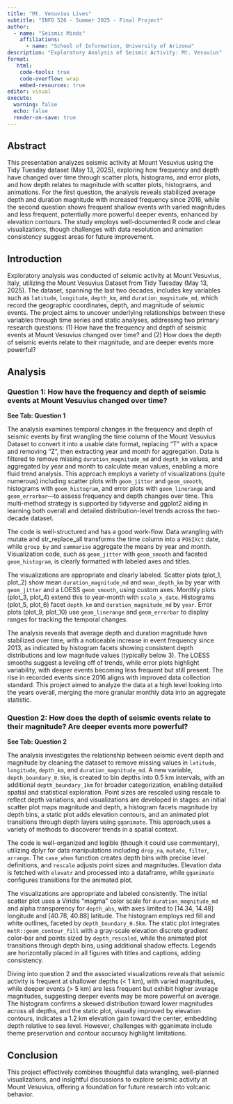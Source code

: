 ```yaml
---
title: "Mt. Vesuvius Lives"
subtitle: "INFO 526 - Summer 2025 - Final Project"
author: 
  - name: "Seismic Minds"
    affiliations:
      - name: "School of Information, University of Arizona"
description: "Exploratory Analysis of Seismic Activity: Mt. Vesuvius"
format:
   html:
    code-tools: true
    code-overflow: wrap
    embed-resources: true
editor: visual
execute:
  warning: false
  echo: false
  render-on-save: true
---
```


## Abstract

This presentation analyzes seismic activity at Mount Vesuvius using the Tidy Tuesday dataset (May 13, 2025), exploring how frequency and depth have changed over time through scatter plots, histograms, and error plots, and how depth relates to magnitude with scatter plots, histograms, and animations. For the first question, the analysis reveals stabilized average depth and duration magnitude with increased frequency since 2016, while the second question shows frequent shallow events with varied magnitudes and less frequent, potentially more powerful deeper events, enhanced by elevation contours. The study employs well-documented R code and clear visualizations, though challenges with data resolution and animation consistency suggest areas for future improvement.

## Introduction

Exploratory analysis was conducted of seismic activity at Mount Vesuvius, Italy, utilizing the Mount Vesuvius Dataset from Tidy Tuesday (May 13, 2025). The dataset, spanning the last two decades, includes key variables such as `latitude`, `longitude`, `depth_km`, and `duration_magnitude_md`, which record the geographic coordinates, depth, and magnitude of seismic events. The project aims to uncover underlying relationships between these variables through time series and static analyses, addressing two primary research questions: (1) How have the frequency and depth of seismic events at Mount Vesuvius changed over time? and (2) How does the depth of seismic events relate to their magnitude, and are deeper events more powerful?

## Analysis

### Question 1: How have the frequency and depth of seismic events at Mount Vesuvius changed over time?

**See Tab: Question 1**

The analysis examines temporal changes in the frequency and depth of seismic events by first wrangling the time column of the Mount Vesuvius Dataset to convert it into a usable date format, replacing "T" with a space and removing "Z", then extracting year and month for aggregation. Data is filtered to remove missing `duration_magnitude_md` and `depth_km` values, and aggregated by year and month to calculate mean values, enabling a more fluid trend analysis. This approach employs a variety of visualizations (quite numerous) including scatter plots with `geom_jitter` and `geom_smooth`, histograms with `geom_histogram`, and error plots with `geom_linerange` and `geom_errorbar`—to assess frequency and depth changes over time. This multi-method strategy is supported by tidyverse and ggplot2 aiding in learning both overall and detailed distribution-level trends across the two-decade dataset.

The code is well-structured and has a good work-flow. Data wrangling with mutate and str_replace_all transforms the time column into a `POSIXct` date, while `group_by` and `summarise` aggregate the means by year and month. Visualization code, such as `geom_jitter` with `geom_smooth` and faceted `geom_histogram`, is clearly formatted with labeled axes and titles.

The visualizations are appropriate and clearly labeled. Scatter plots (plot_1, plot_2) show mean `duration_magnitude_md` and `mean_depth_km` by year with `geom_jitter` and a LOESS `geom_smooth`, using custom axes. Monthly plots (plot_3, plot_4) extend this to year-month with `scale_x_date`. Histograms (plot_5, plot_6) facet `depth_km` and `duration_magnitude_md` by `year`. Error plots (plot_9, plot_10) use `geom_linerange` and `geom_errorbar` to display ranges for tracking the temporal changes.

The analysis reveals that average depth and duration magnitude have stabilized over time, with a noticeable increase in event frequency since 2013, as indicated by histogram facets showing consistent depth distributions and low magnitude values (typically below 3). The LOESS smooths suggest a leveling off of trends, while error plots highlight variability, with deeper events becoming less frequent but still present. The rise in recorded events since 2016 aligns with improved data collection standard. This project aimed to analyze the data at a high level looking into the years overall, merging the more granular monthly data into an aggregate statistic.

### Question 2: How does the depth of seismic events relate to their magnitude? Are deeper events more powerful?

**See Tab: Question 2**

The analysis investigates the relationship between seismic event depth and magnitude by cleaning the dataset to remove missing values in `latitude`, `longitude`, `depth_km`, and `duration_magnitude_md`. A new variable, `depth_boundary_0.5km`, is created to bin depths into 0.5 km intervals, with an additional `depth_boundary_1km` for broader categorization, enabling detailed spatial and statistical exploration. Point sizes are rescaled using rescale to reflect depth variations, and visualizations are developed in stages: an initial scatter plot maps magnitude and depth, a histogram facets magnitude by depth bins, a static plot adds elevation contours, and an animated plot transitions through depth layers using `gganimate`. This approach,uses a variety of methods to discoverer trends in a spatial context.

The code is well-organized and legible (though it could use commentary), utilizing dplyr for data manipulations including `drop_na`, `mutate`, `filter`, `arrange`. The `case_when` function creates depth bins with precise level definitions, and `rescale` adjusts point sizes and magnitudes. Elevation data is fetched with `elevatr` and processed into a dataframe, while `gganimate` configures transitions for the animated plot.

The visualizations are appropriate and labeled consistently. The initial scatter plot uses a Viridis "magma" color scale for `duration_magnitude_md` and alpha transparency for `depth_abs`, with axes limited to \[14.34, 14.48\] longitude and \[40.78, 40.88\] latitude. The histogram employs red fill and white outlines, faceted by `depth_boundary_0.5km`. The static plot integrates `metR::geom_contour_fill` with a gray-scale elevation discrete gradient color-bar and points sized by `depth_rescaled`, while the animated plot transitions through depth bins, using additional shadow effects. Legends are horizontally placed in all figures with titles and captions, adding consistency.

Diving into question 2 and the associated visualizations reveals that seismic activity is frequent at shallower depths (\< 1 km), with varied magnitudes, while deeper events (\> 5 km) are less frequent but exhibit higher average magnitudes, suggesting deeper events may be more powerful on average. The histogram confirms a skewed distribution toward lower magnitudes across all depths, and the static plot, visually improved by elevation contours, indicates a 1.2 km elevation gain toward the center, embedding depth relative to sea level. However, challenges with gganimate include theme preservation and contour accuracy highlight limitations.

## Conclusion

This project effectively combines thoughtful data wrangling, well-planned visualizations, and insightful discussions to explore seismic activity at Mount Vesuvius, offering a foundation for future research into volcanic behavior.